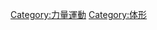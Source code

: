 {{Commonscat|Bodybuilding}}
{{catmore|健美}}

[[Category:力量運動|Category:力量運動]]
[[Category:体形|Category:体形]]